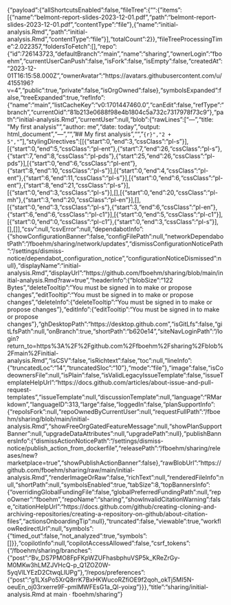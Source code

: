 {"payload":{"allShortcutsEnabled":false,"fileTree":{"":{"items":[{"name":"belmont-report-slides-2023-12-01.pdf","path":"belmont-report-slides-2023-12-01.pdf","contentType":"file"},{"name":"initial-analysis.Rmd","path":"initial-analysis.Rmd","contentType":"file"}],"totalCount":2}},"fileTreeProcessingTime":2.022357,"foldersToFetch":[],"repo":{"id":726143723,"defaultBranch":"main","name":"sharing","ownerLogin":"fboehm","currentUserCanPush":false,"isFork":false,"isEmpty":false,"createdAt":"2023-12-01T16:15:58.000Z","ownerAvatar":"https://avatars.githubusercontent.com/u/4155196?v=4","public":true,"private":false,"isOrgOwned":false},"symbolsExpanded":false,"treeExpanded":true,"refInfo":{"name":"main","listCacheKey":"v0:1701447460.0","canEdit":false,"refType":"branch","currentOid":"81b213e0688f98e4b1804c5a732c7317978f73c9"},"path":"initial-analysis.Rmd","currentUser":null,"blob":{"rawLines":["---","title: \"My first analysis\"","author: me","date: today","output: html_document","---","","## My first analysis","","```{r}","2 + 5","```"],"stylingDirectives":[[{"start":0,"end":3,"cssClass":"pl-s"}],[{"start":0,"end":5,"cssClass":"pl-ent"},{"start":7,"end":26,"cssClass":"pl-s"},{"start":7,"end":8,"cssClass":"pl-pds"},{"start":25,"end":26,"cssClass":"pl-pds"}],[{"start":0,"end":6,"cssClass":"pl-ent"},{"start":8,"end":10,"cssClass":"pl-s"}],[{"start":0,"end":4,"cssClass":"pl-ent"},{"start":6,"end":11,"cssClass":"pl-s"}],[{"start":0,"end":6,"cssClass":"pl-ent"},{"start":8,"end":21,"cssClass":"pl-s"}],[{"start":0,"end":3,"cssClass":"pl-s"}],[],[{"start":0,"end":20,"cssClass":"pl-mh"},{"start":3,"end":20,"cssClass":"pl-en"}],[],[{"start":0,"end":3,"cssClass":"pl-s"},{"start":3,"end":6,"cssClass":"pl-en"},{"start":6,"end":6,"cssClass":"pl-c1"}],[{"start":0,"end":5,"cssClass":"pl-c1"}],[{"start":0,"end":0,"cssClass":"pl-c1"},{"start":0,"end":3,"cssClass":"pl-s"}],[],[]],"csv":null,"csvError":null,"dependabotInfo":{"showConfigurationBanner":false,"configFilePath":null,"networkDependabotPath":"/fboehm/sharing/network/updates","dismissConfigurationNoticePath":"/settings/dismiss-notice/dependabot_configuration_notice","configurationNoticeDismissed":null},"displayName":"initial-analysis.Rmd","displayUrl":"https://github.com/fboehm/sharing/blob/main/initial-analysis.Rmd?raw=true","headerInfo":{"blobSize":"122 Bytes","deleteTooltip":"You must be signed in to make or propose changes","editTooltip":"You must be signed in to make or propose changes","deleteInfo":{"deleteTooltip":"You must be signed in to make or propose changes"},"editInfo":{"editTooltip":"You must be signed in to make or propose changes"},"ghDesktopPath":"https://desktop.github.com","isGitLfs":false,"gitLfsPath":null,"onBranch":true,"shortPath":"b620e14","siteNavLoginPath":"/login?return_to=https%3A%2F%2Fgithub.com%2Ffboehm%2Fsharing%2Fblob%2Fmain%2Finitial-analysis.Rmd","isCSV":false,"isRichtext":false,"toc":null,"lineInfo":{"truncatedLoc":"14","truncatedSloc":"10"},"mode":"file"},"image":false,"isCodeownersFile":null,"isPlain":false,"isValidLegacyIssueTemplate":false,"issueTemplateHelpUrl":"https://docs.github.com/articles/about-issue-and-pull-request-templates","issueTemplate":null,"discussionTemplate":null,"language":"RMarkdown","languageID":313,"large":false,"loggedIn":false,"planSupportInfo":{"repoIsFork":null,"repoOwnedByCurrentUser":null,"requestFullPath":"/fboehm/sharing/blob/main/initial-analysis.Rmd","showFreeOrgGatedFeatureMessage":null,"showPlanSupportBanner":null,"upgradeDataAttributes":null,"upgradePath":null},"publishBannersInfo":{"dismissActionNoticePath":"/settings/dismiss-notice/publish_action_from_dockerfile","releasePath":"/fboehm/sharing/releases/new?marketplace=true","showPublishActionBanner":false},"rawBlobUrl":"https://github.com/fboehm/sharing/raw/main/initial-analysis.Rmd","renderImageOrRaw":false,"richText":null,"renderedFileInfo":null,"shortPath":null,"symbolsEnabled":true,"tabSize":8,"topBannersInfo":{"overridingGlobalFundingFile":false,"globalPreferredFundingPath":null,"repoOwner":"fboehm","repoName":"sharing","showInvalidCitationWarning":false,"citationHelpUrl":"https://docs.github.com/github/creating-cloning-and-archiving-repositories/creating-a-repository-on-github/about-citation-files","actionsOnboardingTip":null},"truncated":false,"viewable":true,"workflowRedirectUrl":null,"symbols":{"timed_out":false,"not_analyzed":true,"symbols":[]}},"copilotInfo":null,"copilotAccessAllowed":false,"csrf_tokens":{"/fboehm/sharing/branches":{"post":"Bv_DS7PMO8FpFKpWZUFhasbphuVSP5k_KReZrGy-M0MKw3hLMZJVHcQ-p_Q1ZOZ0W-5yqVlLYEzD2CtwqLlUPg"},"/repos/preferences":{"post":"g1LXsPo5XrQ8rrK7BxHKWucoRZfiOE9f2qoh_okTj5MI5N-oeuEn_oj03rxerre9F-pmlMWFEsG1a_Ql-yoixg"}}},"title":"sharing/initial-analysis.Rmd at main · fboehm/sharing"}